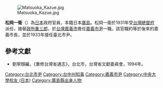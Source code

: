 [[File:Matsuoka_Kazue.jpg|thumb]]

'''松岡一衛'''（{{bd|1891年|12月20日|?}}）為[[日本|日本]]政府官員，本籍日本[[廣島|廣島]]。松岡一衛於1931年受[[台灣總督府|台灣總督府]]派任，接替[[政所重三郎|政所重三郎]]，於[[台灣|台灣]][[嘉義市|嘉義市]]擔任[[嘉義市長|嘉義市尹]]一職。該官職約等於後來的嘉義市長，並於1933年接任臺北市尹。

{{start box}}
{{s-before|[[政所重三郎|政所重<br>三郎]]}}
{{s-title|[[嘉義市市長|嘉義市尹]]|1931年上任}}
{{s-after|[[廣谷致員|廣谷致員]]}}
{{end box}}
{{start box}}
{{s-before|[[西澤義徵|西澤義徵]]}}
{{s-title|[[台北市長|台北市尹]]|1933年上任}}
{{s-after|[[石井龍豬|石井龍豬]]}}
{{end box}}
{{start box}}
{{s-before|[[日下辰太|日下辰太]]}}
{{s-title|[[台中州|台中州]][[知事|知事]]|1936年上任}}
{{s-after|[[奧田達郎|奧田達郎]]}}
{{end box}}

==參考文獻==
*劉寧顏編，《重修台灣省通志》，台北市，台灣省文獻委員會，1994年。

{{嘉義市市長}}
{{DEFAULTSORT:Matsuoka}}
[[Category:台北市尹|Category:台北市尹]]
[[Category:台中州知事|Category:台中州知事]]
[[Category:嘉義市尹|Category:嘉義市尹]]
[[Category:中央大學校友_(日本)|Category:中央大學校友 (日本)]]
[[Category:廣島縣出身人物|Category:廣島縣出身人物]]